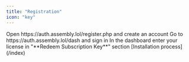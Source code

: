 ```yaml
---
title: "Registration"
icon: "key"
---
```


<Steps>
  <Step title="Sign up">
    Open https://auth.assembly.lol/register.php and create an account
  </Step>
  <Step title="Log in">
    Go to https://auth.assembly.lol/dash and sign in
  </Step>
  <Step title="Redeem key">
    In the dashboard enter your license in "**Redeem Subscription Key**" section
  </Step>
  <Step title="Done">
    [Installation process](/index)
  </Step>
</Steps>